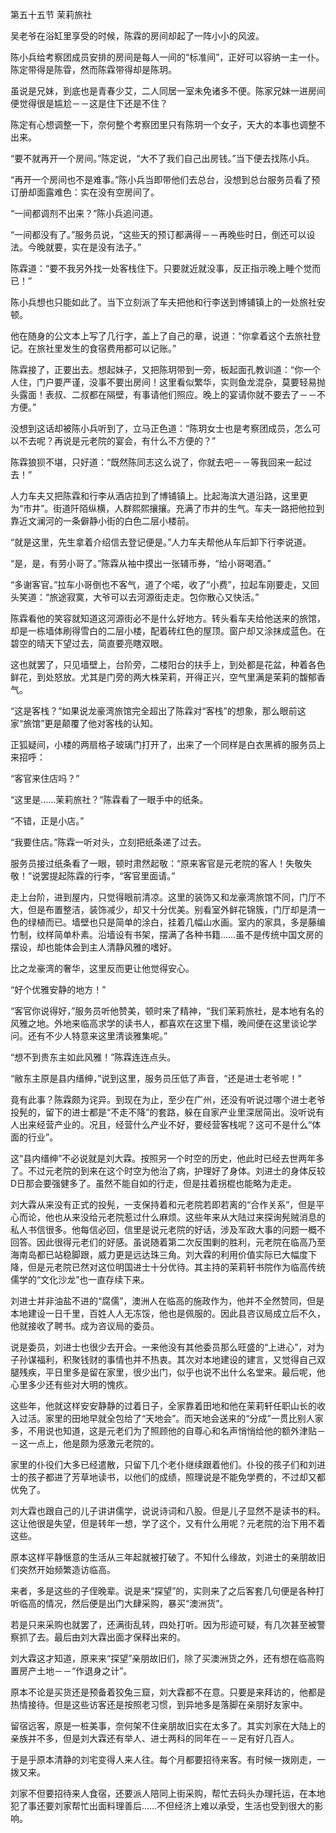 

第五十五节 茉莉旅社

吴老爷在浴缸里享受的时候，陈霖的房间却起了一阵小小的风波。

陈小兵给考察团成员安排的房间是每人一间的“标准间”，正好可以容纳一主一仆。陈定带得是陈雸，然而陈霖带得却是陈玥。

虽说是兄妹，到底也是青春少艾，二人同居一室未免诸多不便。陈家兄妹一进房间便觉得很是尴尬－－这是住下还是不住？

陈定有心想调整一下，奈何整个考察团里只有陈玥一个女子，天大的本事也调整不出来。

“要不就再开一个房间。”陈定说，“大不了我们自己出房钱。”当下便去找陈小兵。

“再开一个房间也不是难事。”陈小兵当即带他们去总台，没想到总台服务员看了预订册却面露难色：实在没有空房间了。

“一间都调剂不出来？”陈小兵追问道。

“一间都没有了。”服务员说，“这些天的预订都满得－－再晚些时日，倒还可以设法。今晚就要，实在是没有法子。”

陈霖道：“要不我另外找一处客栈住下。只要就近就没事，反正指示晚上睡个觉而已！”

陈小兵想也只能如此了。当下立刻派了车夫把他和行李送到博铺镇上的一处旅社安顿。

他在随身的公文本上写了几行字，盖上了自己的章，说道：“你拿着这个去旅社登记。在旅社里发生的食宿费用都可以记账。”

陈霖接了，正要出去。想起妹子，又把陈玥带到一旁，板起面孔教训道：“你一个人住，门户要严谨，没事不要出房间！这里看似繁华，实则鱼龙混杂，莫要轻易抛头露面！表叔、二叔都在隔壁，有事请他们照应。晚上的宴请你就不要去了－－不方便。”

没想到这话却被陈小兵听到了，立马正色道：“陈玥女士也是考察团成员，怎么可以不去呢？再说是元老院的宴会，有什么不方便的？”

陈霖狼狈不堪，只好道：“既然陈同志这么说了，你就去吧－－等我回来一起过去！”

人力车夫又把陈霖和行李从酒店拉到了博铺镇上。比起海滨大道沿路，这里更为“市井”。街道阡陌纵横，人群熙熙攘攘。充满了市井的生气。车夫一路把他拉到靠近文澜河的一条僻静小街的白色二层小楼前。

“就是这里，先生拿着介绍信去登记便是。”人力车夫帮他从车后卸下行李说道。

“是，是，有劳小哥了。”陈霖从袖中摸出一张辅币券，“给小哥喝酒。”

“多谢客官。”拉车小哥倒也不客气，道了个喏，收了“小费”，拉起车刚要走，又回头笑道：“旅途寂寞，大爷可以去河源街走走。包你散心又快活。”

陈霖看他的笑容就知道这河源街必不是什么好地方。转头看车夫给他送来的旅馆，却是一栋墙体刷得雪白的二层小楼，配着砖红色的屋顶。窗户却又涂抹成蓝色。在碧空的晴天下望过去，简直要亮瞎双眼。

这也就罢了，只见墙壁上，台阶旁，二楼阳台的扶手上，到处都是花盆，种着各色鲜花，到处怒放。尤其是门旁的两大株茉莉，开得正兴，空气里满是茉莉的馥郁香气。

“这是客栈？”如果说龙豪湾旅馆完全超出了陈霖对“客栈”的想象，那么眼前这家“旅馆”更是颠覆了他对客栈的认知。

正狐疑间，小楼的两扇格子玻璃门打开了，出来了一个同样是白衣黑裤的服务员上来招呼：

“客官来住店吗？”

“这里是……茉莉旅社？”陈霖看了一眼手中的纸条。

“不错，正是小店。”

“我要住店。”陈霖一听对头，立刻把纸条递了过去。

服务员接过纸条看了一眼，顿时肃然起敬：“原来客官是元老院的客人！失敬失敬！”说罢提起陈霖的行李，“客官里面请。”

走上台阶，进到屋内，只觉得眼前清凉。这里的装饰又和龙豪湾旅馆不同，门厅不大，但是布置整洁，装饰减少，却又十分优美。别看室外鲜花锦簇，门厅却是清一色的绿植而已。墙壁也只是简单的涂白，挂着几幅山水画。室内的家具，多是藤编竹制，纹样简单朴素。沿墙设有书架，摆满了各种书籍……虽不是传统中国文房的摆设，却也能体会到主人清静风雅的嗜好。

比之龙豪湾的奢华，这里反而更让他觉得安心。

“好个优雅安静的地方！”

“客官你说得好，”服务员听他赞美，顿时来了精神，“我们茉莉旅社，是本地有名的风雅之地。外地来临高求学的读书人，都喜欢在这里下榻，晚间便在这里谈论学问。还有不少人特意来这里清谈雅集呢。”

“想不到贵东主如此风雅！”陈霖连连点头。

“敝东主原是县内缙绅，”说到这里，服务员压低了声音，“还是进士老爷呢！”

竟有此事？陈霖颇为诧异。到现在为止，至少在广州，还没有听说过哪个进士老爷投髡的，留下的进士都是“不走不降”的套路，躲在自家产业里深居简出。没听说有人出来经营产业的。况且，经营什么产业不好，要经营客栈呢？这可不是什么“体面的行业”。

这“县内缙绅”不必说就是刘大霖。按照另一个时空的历史，他此时已经去世两年多了。不过元老院的到来在这个时空为他治了病，护理好了身体。刘进士的身体反较D日那会要强健多了。虽然不能自如的行走，但是拄着拐棍也能略为走走。

刘大霖从来没有正式的投髡，一支保持着和元老院若即若离的“合作关系”，但是平心而论，他也从来没给元老院惹过什么麻烦。这些年来从大陆过来探询髡贼消息的私人书信很多。他每信必回，信里是说元老院的好话，涉及军政大事的问题一概不回答。因此很得元老们的好感。虽说随着第二次反围剿的胜利，元老院在临高乃至海南岛都已站稳脚跟，威力更是远达珠三角。刘大霖的利用价值实际已大幅度下降，但是元老院已然对这位明国进士十分优待。其主持的茉莉轩书院作为临高传统儒学的“文化沙龙”也一直存续下来。

刘进士并非油盐不进的“腐儒”，澳洲人在临高的施政作为，他并不全然赞同，但是本地建设一日千里，百姓人人无冻馁，他也是佩服的。因此县咨议局成立后不久，他就接收了聘书。成为咨议局的委员。

说是委员，刘进士也很少去开会。一来他没有其他委员那么旺盛的“上进心”，对为子孙谋福利，积聚钱财的事情也并不热衷。其次对本地建设的建言，又觉得自己双腿残疾，平日里多是留在家里，很少出门，似乎也说不出什么名堂来。最后呢，他心里多少还有些对大明的愧疚。

这些年，他就这样安安静静的过着日子，全家靠着田地和他在茉莉轩任职山长的收入过活。家里的田地早就全包给了“天地会”。而天地会送来的“分成”一贯比别人家多，不用说也知道，这是元老们为了照顾他的自尊心和名声悄悄给他的额外津贴－－这一点上，他是颇为感激元老院的。

家里的仆役们大多已经遣散，只留下几个老仆继续跟着他们。仆役的孩子们和刘进士的孩子都进了芳草地读书，以他们的成绩，照理说是不能免学费的，不过却又都优免了。

刘大霖也跟自己的儿子讲讲儒学，说说诗词和八股。但是儿子显然不是读书的料。这让他很是失望，但是转年一想，学了这个，又有什么用呢？元老院的治下用不着这些。

原本这样平静惬意的生活从三年起就被打破了。不知什么缘故，刘进士的亲朋故旧们突然开始频繁造访临高。

来者，多是这些的子侄晚辈。说是来“探望”的，实则来了之后客套几句便是各种打听临高的情况，然后便是出门大肆采购，暴买“澳洲货”。

若是只来采购也就罢了，还满街乱转，四处打听。因为形迹可疑，有几次甚至被警察抓了去。最后由刘大霖出面才保释出来的。

刘大霖这才知道，原来来“探望”亲朋故旧们，除了买澳洲货之外，还有想在临高购置房产土地－－“作退身之计”。

原本不论是买货还是预备着狡兔三窟，刘大霖都不在意。只要是来拜访的，他都是热情接待。但是这些访客还是按照老习惯，到异地多是落脚在亲朋好友家中。

留宿远客，原是一桩美事，奈何架不住亲朋故旧实在太多了。其实刘家在大陆上的亲族并不多，但是刘大霖还有举人、进士两科的同年在－－足有好几百人。

于是乎原本清静的刘宅变得人来人往。每个月都要招待来客。有时候一拨刚走，一拨又来。

刘家不但要招待来人食宿，还要派人陪同上街采购，帮忙去码头办理托运，在本地犯了事还要刘家帮忙出面料理善后……不但经济上难以承受，生活也受到很大的影响。

